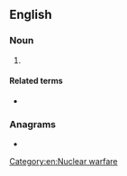 {{also|dew|dew-}}
==English==
{{wikipedia|Distant Early Warning Line}}

===Noun===
{{en-noun|-}}

# {{acronym of|en|[[distant]] [[early]] [[warning]]}}

====Related terms====
* {{l|en|DEW line}}

===Anagrams===
* {{anagrams|en|a=dew|Wed|Wed.|we'd|wed}}
[[Category:en:Nuclear warfare]]